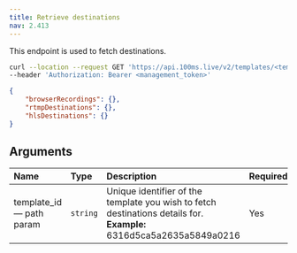 ```yaml
---
title: Retrieve destinations
nav: 2.413
---
```


This endpoint is used to fetch destinations.

<GetRequest title="https://api.100ms.live/v2/templates/<template_id>/destinations" />

<Request id="req-0">

```bash
curl --location --request GET 'https://api.100ms.live/v2/templates/<template_id>/destinations' \
--header 'Authorization: Bearer <management_token>'
```

</Request>

<ResponseBox id="res-0" status="200 OK">

```json
{
    "browserRecordings": {},
    "rtmpDestinations": {},
    "hlsDestinations": {}
}
```

</ResponseBox>

## Arguments

| Name                           | Type     | Description                                                                                                               | Required |
| :----------------------------- | :------- | :------------------------------------------------------------------------------------------------------------------------ | :------- |
| template_id <br/> — path param | `string` | Unique identifier of the template you wish to fetch destinations details for. <br/> **Example:** 6316d5ca5a2635a5849a0216 | Yes      |

